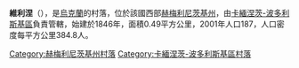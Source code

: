 {{coord|48|38|53|N|26|21|31|E|scale:100000|display=title}}

'''維利涅'''（{{lang-uk|Вільне}}），是[[烏克蘭|烏克蘭]]的村落，位於該國西部[[赫梅利尼茨基州|赫梅利尼茨基州]]，由[[卡緬涅茨-波多利斯基區|卡緬涅茨-波多利斯基區]]負責管轄，始建於1846年，面積0.49平方公里，2001年人口187，人口密度每平方公里384.8人。

{{DEFAULTSORT:Вільне}}
[[Category:赫梅利尼茨基州村落|Category:赫梅利尼茨基州村落]]
[[Category:卡緬涅茨-波多利斯基區村落|Category:卡緬涅茨-波多利斯基區村落]]


{{Khmelnytskyi-geo-stub}}